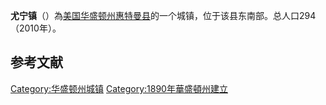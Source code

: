 {{Infobox settlement
|official_name            = 尤宁镇
|settlement_type          = 镇
|nickname                 =
|motto                    =
|image_skyline            =
|imagesize                =
|image_caption            =
|image_flag               =
|image_seal               =
|image_map = Whitman_County_Washington_Incorporated_and_Unincorporated_areas_Uniontown_Highlighted.svg
|mapsize                  = 250px
|map_caption              = 所在位置
|image_map1               =
|mapsize1                 =
|map_caption1             =
|subdivision_type         = 国家
|subdivision_name         = 美国
|subdivision_type1        = 州
|subdivision_name1        = 华盛顿州
|subdivision_type2        = 县
|subdivision_name2        = 惠特曼县
|government_footnotes     =
|government_type          =
|leader_title             =
|leader_name              =
|leader_title1            =
|leader_name1             =
|established_title        =
|established_date         =
|area_footnotes           = 
|area_magnitude           =
|area_total_km2           = 2.41
|area_land_km2            = 2.41
|area_water_km2           = 0
|area_total_sq_mi         = 0.93
|area_land_sq_mi          = 0.93
|area_water_sq_mi         = 0
|population_as_of         = [[2010年美国人口普查|2010年]]
|population_est           = 298
|pop_est_as_of            = 2012<ref name="2012 Pop Estimate">{{cite web|title=Population Estimates|url=http://www.census.gov/popest/data/cities/totals/2012/SUB-EST2012.html|publisher=[[United_States_Census_Bureau|United States Census Bureau]]|accessdate=2013-06-01|archive-url=https://www.webcitation.org/6HQu4Spqa?url=http://www.census.gov/popest/data/cities/totals/2012/SUB-EST2012.html|archive-date=2013-06-17|dead-url=yes}}</ref>
|population_footnotes     = 
|population_total         = 294
|population_density_km2   = 122.0
|population_density_sq_mi = 316.1
|timezone                 = [[Pacific_Time_Zone|Pacific (PST)]]
|utc_offset               = -8
|timezone_DST             = PDT
|utc_offset_DST           = -7
|elevation_footnotes      =
|elevation_m              = 787
|elevation_ft             = 2582
|postal_code_type         = 邮编
|postal_code              = 99179
|footnotes                =
}}
'''尤宁镇'''（{{lang-en|Uniontown}}）為[[美国|美国]][[华盛顿州|华盛顿州]][[惠特曼县|惠特曼县]]的一个城镇，位于该县东南部。总人口294（2010年）。

==参考文献==
{{reflist}}

{{DEFAULTSORT:Uniontown, Washington}}
[[Category:华盛顿州城镇|Category:华盛顿州城镇]]
[[Category:1890年華盛頓州建立|Category:1890年華盛頓州建立]]